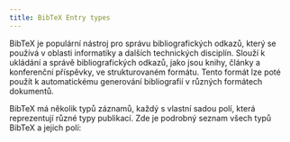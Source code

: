 ```yaml
---
title: BibTeX Entry types
---
```


BibTeX je populární nástroj pro správu bibliografických odkazů, který se používá v oblasti informatiky a dalších technických disciplín. Slouží k ukládání a správě bibliografických odkazů, jako jsou knihy, články a konferenční příspěvky, ve strukturovaném formátu. Tento formát lze poté použít k automatickému generování bibliografií v různých formátech dokumentů.

BibTeX má několik typů záznamů, každý s vlastní sadou polí, která reprezentují různé typy publikací. Zde je podrobný seznam všech typů BibTeX a jejich polí:



<CardGrid>
    <LinkCard
        href="/cs/types/"
        title="Typy BibTeX záznamů"
        description="Prozkoumejte různé typy bibliografických odkazů v BibTeXu."
    />
    <LinkCard
        href="/cs/types/article/"
        title="article"
        description="Citace pro články publikované v časopisech, magazínech nebo jiných periodických publikacích."
    />
    <LinkCard
        href="/cs/types/book/"
        title="book"
        description="Citace pro samostatné knihy jednoho nebo více autorů, včetně konkrétních informací o vydavateli."
    />
    <LinkCard
        href="/cs/types/booklet/"
        title="booklet"
        description="Pro tištěné práce, které jsou vázané, ale chybí formální vydavatel nebo sponzorující instituce."
    />
    <LinkCard
        href="/cs/types/conference/"
        title="conference"
        description="Reference na příspěvky prezentované na konferencích, často zaměnitelné s inproceedings."
    />
    <LinkCard
        href="/cs/types/inbook/"
        title="inbook"
        description="Citace pro konkrétní části knihy, jako jsou kapitoly nebo definované části."
    />
    <LinkCard
        href="/cs/types/incollection/"
        title="incollection"
        description="Citace pro části knihy s vlastním názvem, obvykle umístěné v rámci větší sbírky."
    />
    <LinkCard
        href="/cs/types/inproceedings/"
        title="inproceedings"
        description="Reference na články nebo příspěvky prezentované v rámci zpráv konference."
    />
    <LinkCard
        href="/cs/types/manual/"
        title="manual"
        description="Technická dokumentace nebo manuály, často podrobně popisující specifika softwaru nebo hardware."
    />
    <LinkCard
        href="/cs/types/mastersthesis/"
        title="mastersthesis"
        description="Citace pro diplomové práce popisující akademický výzkum na postgraduální úrovni."
    />
    <LinkCard
        href="/cs/types/misc/"
        title="misc"
        description="Univerzální typ záznamu pro odkazy, které se nehodí do standardních kategorií."
    />
    <LinkCard
        href="/cs/types/phdthesis/"
        title="phdthesis"
        description="Citace pro disertační práce, představující hluboký akademický výzkum a příspěvky."
    />
    <LinkCard
        href="/cs/types/proceedings/"
        title="proceedings"
        description="Pro sbírky akademických prací prezentovaných na profesionálních konferencích nebo sympoziích."
    />
    <LinkCard
        href="/cs/types/techreport/"
        title="techreport"
        description="Zprávy podrobně popisující technické aspekty, často publikované institucemi nebo organizacemi."
    />
    <LinkCard
        href="/cs/types/unpublished/"
        title="unpublished"
        description="Práce, které byly vypracovány nebo dokončeny, ale zůstávají nezveřejněny."
    />
</CardGrid>
